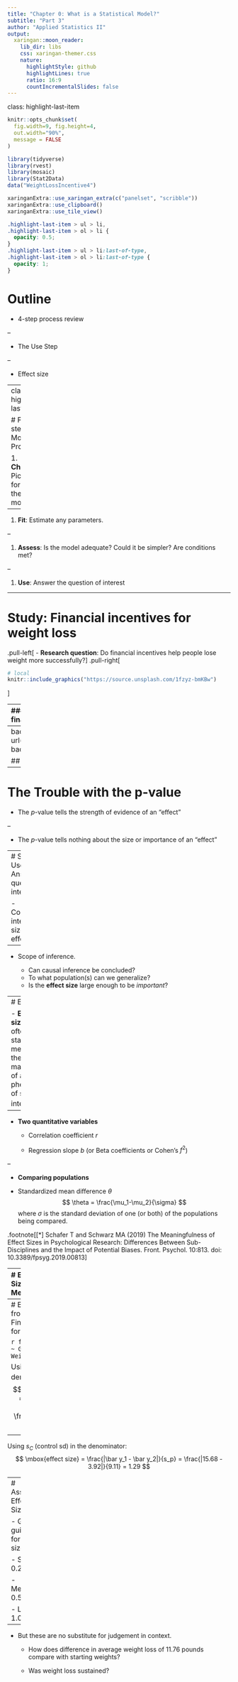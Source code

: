```yaml
---
title: "Chapter 0: What is a Statistical Model?"
subtitle: "Part 3"
author: "Applied Statistics II"
output:
  xaringan::moon_reader:
    lib_dir: libs
    css: xaringan-themer.css
    nature:
      highlightStyle: github
      highlightLines: true
      ratio: 16:9
      countIncrementalSlides: false
---
```

class: highlight-last-item

```r
knitr::opts_chunk$set(
  fig.width=9, fig.height=4, 
  out.width="90%",
  message = FALSE
)

```



```r
library(tidyverse)
library(rvest)
library(mosaic)
library(Stat2Data)
data("WeightLossIncentive4")
```

```r
xaringanExtra::use_xaringan_extra(c("panelset", "scribble"))
xaringanExtra::use_clipboard()
xaringanExtra::use_tile_view()
```


```css
.highlight-last-item > ul > li,
.highlight-last-item > ol > li {
  opacity: 0.5;
}
.highlight-last-item > ul > li:last-of-type,
.highlight-last-item > ol > li:last-of-type {
  opacity: 1;
}
```

# Outline 

- 4-step process review

--

- The Use Step

--

- Effect size


---
class: highlight-last-item

# Four-step Modeling Process

1. **Choose**: Pick a form for the model.

--

1. **Fit**: Estimate any parameters.

--

1. **Assess**: Is the model adequate? Could it be simpler? Are conditions met?

--

1. **Use**: Answer the question of interest

---

# Study: Financial incentives for weight loss 

.pull-left[
- **Research question**: Do financial incentives help people lose weight more successfully?
]
.pull-right[
```r
# local
knitr::include_graphics("https://source.unsplash.com/1fzyz-bmKBw")
```
]

---
### Two-sample t-test for financial incentives data

**Which model is preferred?**

.panelset[
```r
t.test(WeightLoss ~ Group, data = WeightLossIncentive4)
```
]

---
background-image: url(figures/pvalue_controversy.png)
background-size: contain

## The p-valaue controversy

---

# The Trouble with the p-value

- The $p$-value tells the strength of evidence of an "effect"

--

- The $p$-value tells nothing about the size or importance of an "effect"


---
# Step 4: Use: Answer the question of interest

- Confidence interval: size of the effect

--

- Scope of inference.  

  - Can causal inference be concluded? 
  - To what population(s) can we generalize? 
  - Is the **effect size** large enough to be *important*? 

---
# Effect size

- **Effect size**: "an often standardized measure of the magnitude of a certain phenomenon of scientific interest."<sup>*</sup>

--

- **Two quantitative variables**

  - Correlation coefficient $r$
  
  - Regression slope $b$ (or Beta coefficients or Cohen's $f^2$)
  
--

-  **Comparing populations**

  - Standardized mean difference $\theta$
$$
\theta = \frac{\mu_1-\mu_2}{\sigma}
$$
where $\sigma$ is the standard deviation of one (or both) of the populations being compared.


.footnote[[*] Schafer T and Schwarz MA (2019) The Meaningfulness of Effect Sizes in Psychological Research: Differences Between Sub-Disciplines and the Impact of Potential Biases. Front. Psychol. 10:813. doi: 10.3389/fpsyg.2019.00813
]

---
# Estimated Effect Size for Difference in Means

$$
\mbox{effect size} = \frac{\mbox{Difference in sample means}}{\mbox{Estimated Standard Deviation}} = \frac{\bar y_1-\bar y_2}{s_p}
$$
Where $s_p$ is "pooled" standard deviation defined as:
$$
s_p=\sqrt{\frac{(n_1-1)s_1^2 + (n_2-1)s_2^2}{n_1+n_2-2}}
$$

- Alternatively, for financial incentives data, we might estimate $\sigma$ by $s$, the standard deviation of weight losses for control ("untreated") individuals

---
# Example: Effect Size from Study of Financial Incentives for Weight Loss


```r
favstats(WeightLoss ~ Group, data = WeightLossIncentive4)
```


Using $s_p$ in the denominator:
$$
\mbox{effect size} = \frac{|\bar y_1 - \bar y_2|}{s_p} =  \frac{|15.68 - 3.92|}{9.25} = 1.27
$$
--
Using $s_C$ (control sd) in the denominator:
$$
\mbox{effect size} = \frac{|\bar y_1 - \bar y_2|}{s_p} =  \frac{|15.68 - 3.92|}{9.11} = 1.29
$$

---
# Assessing Effect Sizes

- General guidelines for effect sizes

  - Small: 0.2
  
  - Medium: 0.5
  
  - Large: 1.0
  
--

- But these are no substitute for judgement in context.

  - How does difference in average weight loss of 11.76 pounds compare with starting weights?
  
  - Was weight loss sustained?
